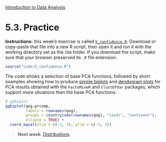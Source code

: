 <style>@import url(style.css);</style>
[Introduction to Data Analysis](index.html "Course index")

# 5.3. Practice

<p class="info"><strong>Instructions:</strong> this week's exercise is called <code><a href="5_confidence.R">5_confidence.R</a></code>. Download or copy-paste that file into a new R script, then open it and run it with the working directory set as the <code>IDA</code> folder. If you download the script, make sure that your browser preserved its <code>.R</code> file extension.</p>

```r
source("code/5_confidence.R")
```

The code shows a selection of base PCA functions, followed by short examples showing how to produce [simple biplots][gh-ggbiplot] and [dendogram plots][gs-ggdendro] for PCA results obtained with the `FactoMineR` and `ClustOfVar` packages, which support more situations than the base PCA functions.

[gh-ggbiplot]: https://github.com/vqv/ggbiplot
[gs-ggdendro]: https://gastonsanchez.wordpress.com/2012/10/03/7-ways-to-plot-dendrograms-in-r/

```r
# ggbiplot
ggbiplot(qog.prcomp,
         labels = rownames(qog),
         groups = countrycode(rownames(qog), "iso3c", "continent"),
         ellipse = TRUE) + 
  coord_equal(xlim = c(-3, 3), ylim = c(-3, 3))
```

> __Next week__: [Distributions](060_distributions.html).
